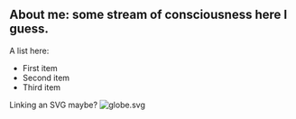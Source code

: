 ## About me: some stream of consciousness here I guess.

A list here:

- First item
- Second item
- Third item

Linking an SVG maybe?
![globe.svg](/globe.svg)
